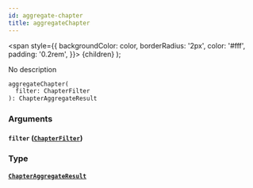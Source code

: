 ```yaml
---
id: aggregate-chapter
title: aggregateChapter
---
```


<span
style={{
      backgroundColor: color,
      borderRadius: '2px',
      color: '#fff',
      padding: '0.2rem',
    }}>
{children}
</span>
);

No description

```graphql
aggregateChapter(
  filter: ChapterFilter
): ChapterAggregateResult

```

### Arguments

#### `filter` ([`ChapterFilter`](/docs/schema/inputs/chapter-filter))

### Type

#### [`ChapterAggregateResult`](/docs/schema/objects/chapter-aggregate-result)
